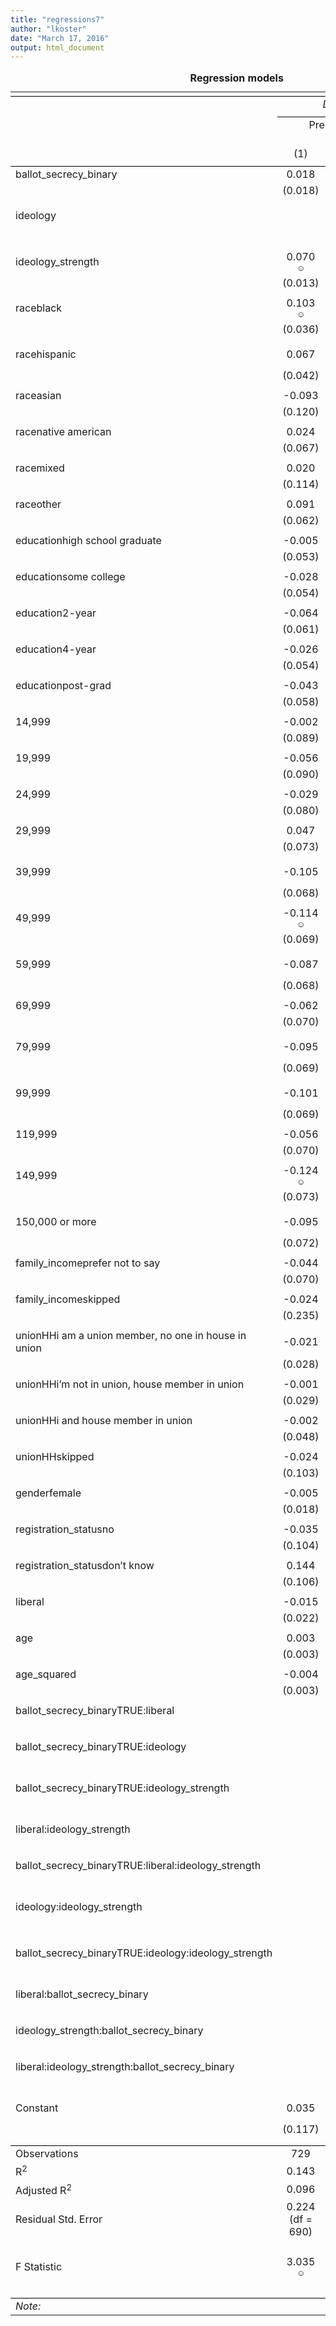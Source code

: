 ```yaml
---
title: "regressions7"
author: "lkoster"
date: "March 17, 2016"
output: html_document
---
```


<table style="text-align:center"><caption><strong>Regression models</strong></caption>
<tr><td colspan="5" style="border-bottom: 1px solid black"></td></tr><tr><td style="text-align:left"></td><td colspan="4"><em>Dependent variable:</em></td></tr>
<tr><td></td><td colspan="4" style="border-bottom: 1px solid black"></td></tr>
<tr><td style="text-align:left"></td><td colspan="4">Predicted Effect on Voting Strategically</td></tr>
<tr><td style="text-align:left"></td><td>(1)</td><td>(2)</td><td>(3)</td><td>(4)</td></tr>
<tr><td colspan="5" style="border-bottom: 1px solid black"></td></tr><tr><td style="text-align:left">ballot_secrecy_binary</td><td>0.018</td><td>-0.013</td><td>0.185</td><td>-0.028</td></tr>
<tr><td style="text-align:left"></td><td>(0.018)</td><td>(0.072)</td><td>(0.139)</td><td>(0.071)</td></tr>
<tr><td style="text-align:left"></td><td></td><td></td><td></td><td></td></tr>
<tr><td style="text-align:left">ideology</td><td></td><td></td><td>-0.079<sup>&#9786;&#9786;</sup></td><td></td></tr>
<tr><td style="text-align:left"></td><td></td><td></td><td>(0.037)</td><td></td></tr>
<tr><td style="text-align:left"></td><td></td><td></td><td></td><td></td></tr>
<tr><td style="text-align:left">ideology_strength</td><td>0.070<sup>&#9786;</td><td>#9786;</td><td>#9786;</sup></td><td>0.112<sup>&#9786;</td></tr>
<tr><td style="text-align:left"></td><td>(0.013)</td><td>(0.036)</td><td>(0.065)</td><td>(0.035)</td></tr>
<tr><td style="text-align:left"></td><td></td><td></td><td></td><td></td></tr>
<tr><td style="text-align:left">raceblack</td><td>0.103<sup>&#9786;</td><td>#9786;</td><td>#9786;</sup></td><td>0.094<sup>&#9786;</td></tr>
<tr><td style="text-align:left"></td><td>(0.036)</td><td>(0.035)</td><td>(0.034)</td><td></td></tr>
<tr><td style="text-align:left"></td><td></td><td></td><td></td><td></td></tr>
<tr><td style="text-align:left">racehispanic</td><td>0.067</td><td>0.070<sup>&#9786;</sup></td><td>0.061</td><td></td></tr>
<tr><td style="text-align:left"></td><td>(0.042)</td><td>(0.042)</td><td>(0.041)</td><td></td></tr>
<tr><td style="text-align:left"></td><td></td><td></td><td></td><td></td></tr>
<tr><td style="text-align:left">raceasian</td><td>-0.093</td><td>-0.077</td><td>-0.052</td><td></td></tr>
<tr><td style="text-align:left"></td><td>(0.120)</td><td>(0.120)</td><td>(0.116)</td><td></td></tr>
<tr><td style="text-align:left"></td><td></td><td></td><td></td><td></td></tr>
<tr><td style="text-align:left">racenative american</td><td>0.024</td><td>0.033</td><td>0.046</td><td></td></tr>
<tr><td style="text-align:left"></td><td>(0.067)</td><td>(0.066)</td><td>(0.064)</td><td></td></tr>
<tr><td style="text-align:left"></td><td></td><td></td><td></td><td></td></tr>
<tr><td style="text-align:left">racemixed</td><td>0.020</td><td>0.004</td><td>0.002</td><td></td></tr>
<tr><td style="text-align:left"></td><td>(0.114)</td><td>(0.113)</td><td>(0.110)</td><td></td></tr>
<tr><td style="text-align:left"></td><td></td><td></td><td></td><td></td></tr>
<tr><td style="text-align:left">raceother</td><td>0.091</td><td>0.084</td><td>0.090</td><td></td></tr>
<tr><td style="text-align:left"></td><td>(0.062)</td><td>(0.062)</td><td>(0.060)</td><td></td></tr>
<tr><td style="text-align:left"></td><td></td><td></td><td></td><td></td></tr>
<tr><td style="text-align:left">educationhigh school graduate</td><td>-0.005</td><td>-0.001</td><td>0.008</td><td></td></tr>
<tr><td style="text-align:left"></td><td>(0.053)</td><td>(0.053)</td><td>(0.052)</td><td></td></tr>
<tr><td style="text-align:left"></td><td></td><td></td><td></td><td></td></tr>
<tr><td style="text-align:left">educationsome college</td><td>-0.028</td><td>-0.020</td><td>-0.017</td><td></td></tr>
<tr><td style="text-align:left"></td><td>(0.054)</td><td>(0.053)</td><td>(0.052)</td><td></td></tr>
<tr><td style="text-align:left"></td><td></td><td></td><td></td><td></td></tr>
<tr><td style="text-align:left">education2-year</td><td>-0.064</td><td>-0.059</td><td>-0.056</td><td></td></tr>
<tr><td style="text-align:left"></td><td>(0.061)</td><td>(0.061)</td><td>(0.059)</td><td></td></tr>
<tr><td style="text-align:left"></td><td></td><td></td><td></td><td></td></tr>
<tr><td style="text-align:left">education4-year</td><td>-0.026</td><td>-0.010</td><td>-0.001</td><td></td></tr>
<tr><td style="text-align:left"></td><td>(0.054)</td><td>(0.054)</td><td>(0.053)</td><td></td></tr>
<tr><td style="text-align:left"></td><td></td><td></td><td></td><td></td></tr>
<tr><td style="text-align:left">educationpost-grad</td><td>-0.043</td><td>-0.032</td><td>-0.029</td><td></td></tr>
<tr><td style="text-align:left"></td><td>(0.058)</td><td>(0.057)</td><td>(0.056)</td><td></td></tr>
<tr><td style="text-align:left"></td><td></td><td></td><td></td><td></td></tr>
<tr><td style="text-align:left">14,999</td><td>-0.002</td><td>-0.022</td><td>-0.042</td><td></td></tr>
<tr><td style="text-align:left"></td><td>(0.089)</td><td>(0.089)</td><td>(0.087)</td><td></td></tr>
<tr><td style="text-align:left"></td><td></td><td></td><td></td><td></td></tr>
<tr><td style="text-align:left">19,999</td><td>-0.056</td><td>-0.051</td><td>-0.043</td><td></td></tr>
<tr><td style="text-align:left"></td><td>(0.090)</td><td>(0.089)</td><td>(0.086)</td><td></td></tr>
<tr><td style="text-align:left"></td><td></td><td></td><td></td><td></td></tr>
<tr><td style="text-align:left">24,999</td><td>-0.029</td><td>-0.038</td><td>-0.063</td><td></td></tr>
<tr><td style="text-align:left"></td><td>(0.080)</td><td>(0.079)</td><td>(0.077)</td><td></td></tr>
<tr><td style="text-align:left"></td><td></td><td></td><td></td><td></td></tr>
<tr><td style="text-align:left">29,999</td><td>0.047</td><td>0.020</td><td>-0.017</td><td></td></tr>
<tr><td style="text-align:left"></td><td>(0.073)</td><td>(0.073)</td><td>(0.071)</td><td></td></tr>
<tr><td style="text-align:left"></td><td></td><td></td><td></td><td></td></tr>
<tr><td style="text-align:left">39,999</td><td>-0.105</td><td>-0.114<sup>&#9786;</sup></td><td>-0.130<sup>&#9786;&#9786;</sup></td><td></td></tr>
<tr><td style="text-align:left"></td><td>(0.068)</td><td>(0.068)</td><td>(0.066)</td><td></td></tr>
<tr><td style="text-align:left"></td><td></td><td></td><td></td><td></td></tr>
<tr><td style="text-align:left">49,999</td><td>-0.114<sup>&#9786;</sup></td><td>-0.126<sup>&#9786;</sup></td><td>-0.143<sup>&#9786;&#9786;</sup></td><td></td></tr>
<tr><td style="text-align:left"></td><td>(0.069)</td><td>(0.069)</td><td>(0.067)</td><td></td></tr>
<tr><td style="text-align:left"></td><td></td><td></td><td></td><td></td></tr>
<tr><td style="text-align:left">59,999</td><td>-0.087</td><td>-0.104</td><td>-0.112<sup>&#9786;</sup></td><td></td></tr>
<tr><td style="text-align:left"></td><td>(0.068)</td><td>(0.068)</td><td>(0.066)</td><td></td></tr>
<tr><td style="text-align:left"></td><td></td><td></td><td></td><td></td></tr>
<tr><td style="text-align:left">69,999</td><td>-0.062</td><td>-0.071</td><td>-0.086</td><td></td></tr>
<tr><td style="text-align:left"></td><td>(0.070)</td><td>(0.070)</td><td>(0.068)</td><td></td></tr>
<tr><td style="text-align:left"></td><td></td><td></td><td></td><td></td></tr>
<tr><td style="text-align:left">79,999</td><td>-0.095</td><td>-0.103</td><td>-0.115<sup>&#9786;</sup></td><td></td></tr>
<tr><td style="text-align:left"></td><td>(0.069)</td><td>(0.068)</td><td>(0.066)</td><td></td></tr>
<tr><td style="text-align:left"></td><td></td><td></td><td></td><td></td></tr>
<tr><td style="text-align:left">99,999</td><td>-0.101</td><td>-0.114<sup>&#9786;</sup></td><td>-0.131<sup>&#9786;</sup></td><td></td></tr>
<tr><td style="text-align:left"></td><td>(0.069)</td><td>(0.069)</td><td>(0.067)</td><td></td></tr>
<tr><td style="text-align:left"></td><td></td><td></td><td></td><td></td></tr>
<tr><td style="text-align:left">119,999</td><td>-0.056</td><td>-0.066</td><td>-0.083</td><td></td></tr>
<tr><td style="text-align:left"></td><td>(0.070)</td><td>(0.070)</td><td>(0.068)</td><td></td></tr>
<tr><td style="text-align:left"></td><td></td><td></td><td></td><td></td></tr>
<tr><td style="text-align:left">149,999</td><td>-0.124<sup>&#9786;</sup></td><td>-0.137<sup>&#9786;</sup></td><td>-0.152<sup>&#9786;&#9786;</sup></td><td></td></tr>
<tr><td style="text-align:left"></td><td>(0.073)</td><td>(0.073)</td><td>(0.071)</td><td></td></tr>
<tr><td style="text-align:left"></td><td></td><td></td><td></td><td></td></tr>
<tr><td style="text-align:left">150,000 or more</td><td>-0.095</td><td>-0.113</td><td>-0.126<sup>&#9786;</sup></td><td></td></tr>
<tr><td style="text-align:left"></td><td>(0.072)</td><td>(0.071)</td><td>(0.069)</td><td></td></tr>
<tr><td style="text-align:left"></td><td></td><td></td><td></td><td></td></tr>
<tr><td style="text-align:left">family_incomeprefer not to say</td><td>-0.044</td><td>-0.043</td><td>-0.050</td><td></td></tr>
<tr><td style="text-align:left"></td><td>(0.070)</td><td>(0.070)</td><td>(0.068)</td><td></td></tr>
<tr><td style="text-align:left"></td><td></td><td></td><td></td><td></td></tr>
<tr><td style="text-align:left">family_incomeskipped</td><td>-0.024</td><td>-0.050</td><td>-0.064</td><td></td></tr>
<tr><td style="text-align:left"></td><td>(0.235)</td><td>(0.233)</td><td>(0.227)</td><td></td></tr>
<tr><td style="text-align:left"></td><td></td><td></td><td></td><td></td></tr>
<tr><td style="text-align:left">unionHHi am a union member, no one in house in union</td><td>-0.021</td><td>-0.019</td><td>-0.015</td><td></td></tr>
<tr><td style="text-align:left"></td><td>(0.028)</td><td>(0.028)</td><td>(0.027)</td><td></td></tr>
<tr><td style="text-align:left"></td><td></td><td></td><td></td><td></td></tr>
<tr><td style="text-align:left">unionHHi'm not in union, house member in union</td><td>-0.001</td><td>0.0002</td><td>-0.003</td><td></td></tr>
<tr><td style="text-align:left"></td><td>(0.029)</td><td>(0.029)</td><td>(0.028)</td><td></td></tr>
<tr><td style="text-align:left"></td><td></td><td></td><td></td><td></td></tr>
<tr><td style="text-align:left">unionHHi and house member in union</td><td>-0.002</td><td>-0.003</td><td>-0.017</td><td></td></tr>
<tr><td style="text-align:left"></td><td>(0.048)</td><td>(0.048)</td><td>(0.046)</td><td></td></tr>
<tr><td style="text-align:left"></td><td></td><td></td><td></td><td></td></tr>
<tr><td style="text-align:left">unionHHskipped</td><td>-0.024</td><td>-0.033</td><td>-0.048</td><td></td></tr>
<tr><td style="text-align:left"></td><td>(0.103)</td><td>(0.103)</td><td>(0.100)</td><td></td></tr>
<tr><td style="text-align:left"></td><td></td><td></td><td></td><td></td></tr>
<tr><td style="text-align:left">genderfemale</td><td>-0.005</td><td>-0.010</td><td>-0.024</td><td></td></tr>
<tr><td style="text-align:left"></td><td>(0.018)</td><td>(0.018)</td><td>(0.017)</td><td></td></tr>
<tr><td style="text-align:left"></td><td></td><td></td><td></td><td></td></tr>
<tr><td style="text-align:left">registration_statusno</td><td>-0.035</td><td>-0.046</td><td>-0.028</td><td></td></tr>
<tr><td style="text-align:left"></td><td>(0.104)</td><td>(0.103)</td><td>(0.100)</td><td></td></tr>
<tr><td style="text-align:left"></td><td></td><td></td><td></td><td></td></tr>
<tr><td style="text-align:left">registration_statusdon't know</td><td>0.144</td><td>0.098</td><td>0.059</td><td></td></tr>
<tr><td style="text-align:left"></td><td>(0.106)</td><td>(0.106)</td><td>(0.103)</td><td></td></tr>
<tr><td style="text-align:left"></td><td></td><td></td><td></td><td></td></tr>
<tr><td style="text-align:left">liberal</td><td>-0.015</td><td>0.082</td><td></td><td>0.096</td></tr>
<tr><td style="text-align:left"></td><td>(0.022)</td><td>(0.064)</td><td></td><td>(0.062)</td></tr>
<tr><td style="text-align:left"></td><td></td><td></td><td></td><td></td></tr>
<tr><td style="text-align:left">age</td><td>0.003</td><td>0.002</td><td>0.003</td><td></td></tr>
<tr><td style="text-align:left"></td><td>(0.003)</td><td>(0.003)</td><td>(0.003)</td><td></td></tr>
<tr><td style="text-align:left"></td><td></td><td></td><td></td><td></td></tr>
<tr><td style="text-align:left">age_squared</td><td>-0.004</td><td>-0.003</td><td>-0.004</td><td></td></tr>
<tr><td style="text-align:left"></td><td>(0.003)</td><td>(0.003)</td><td>(0.003)</td><td></td></tr>
<tr><td style="text-align:left"></td><td></td><td></td><td></td><td></td></tr>
<tr><td style="text-align:left">ballot_secrecy_binaryTRUE:liberal</td><td></td><td>0.035</td><td></td><td></td></tr>
<tr><td style="text-align:left"></td><td></td><td>(0.078)</td><td></td><td></td></tr>
<tr><td style="text-align:left"></td><td></td><td></td><td></td><td></td></tr>
<tr><td style="text-align:left">ballot_secrecy_binaryTRUE:ideology</td><td></td><td></td><td>-0.053</td><td></td></tr>
<tr><td style="text-align:left"></td><td></td><td></td><td>(0.044)</td><td></td></tr>
<tr><td style="text-align:left"></td><td></td><td></td><td></td><td></td></tr>
<tr><td style="text-align:left">ballot_secrecy_binaryTRUE:ideology_strength</td><td></td><td>0.032</td><td>-0.138<sup>&#9786;</sup></td><td></td></tr>
<tr><td style="text-align:left"></td><td></td><td>(0.043)</td><td>(0.079)</td><td></td></tr>
<tr><td style="text-align:left"></td><td></td><td></td><td></td><td></td></tr>
<tr><td style="text-align:left">liberal:ideology_strength</td><td></td><td>-0.061</td><td></td><td>-0.062</td></tr>
<tr><td style="text-align:left"></td><td></td><td>(0.044)</td><td></td><td>(0.043)</td></tr>
<tr><td style="text-align:left"></td><td></td><td></td><td></td><td></td></tr>
<tr><td style="text-align:left">ballot_secrecy_binaryTRUE:liberal:ideology_strength</td><td></td><td>-0.058</td><td></td><td></td></tr>
<tr><td style="text-align:left"></td><td></td><td>(0.054)</td><td></td><td></td></tr>
<tr><td style="text-align:left"></td><td></td><td></td><td></td><td></td></tr>
<tr><td style="text-align:left">ideology:ideology_strength</td><td></td><td></td><td>0.046<sup>&#9786;&#9786;</sup></td><td></td></tr>
<tr><td style="text-align:left"></td><td></td><td></td><td>(0.019)</td><td></td></tr>
<tr><td style="text-align:left"></td><td></td><td></td><td></td><td></td></tr>
<tr><td style="text-align:left">ballot_secrecy_binaryTRUE:ideology:ideology_strength</td><td></td><td></td><td>0.040<sup>&#9786;</sup></td><td></td></tr>
<tr><td style="text-align:left"></td><td></td><td></td><td>(0.023)</td><td></td></tr>
<tr><td style="text-align:left"></td><td></td><td></td><td></td><td></td></tr>
<tr><td style="text-align:left">liberal:ballot_secrecy_binary</td><td></td><td></td><td></td><td>0.032</td></tr>
<tr><td style="text-align:left"></td><td></td><td></td><td></td><td>(0.076)</td></tr>
<tr><td style="text-align:left"></td><td></td><td></td><td></td><td></td></tr>
<tr><td style="text-align:left">ideology_strength:ballot_secrecy_binary</td><td></td><td></td><td></td><td>0.044</td></tr>
<tr><td style="text-align:left"></td><td></td><td></td><td></td><td>(0.042)</td></tr>
<tr><td style="text-align:left"></td><td></td><td></td><td></td><td></td></tr>
<tr><td style="text-align:left">liberal:ideology_strength:ballot_secrecy_binary</td><td></td><td></td><td></td><td>-0.066</td></tr>
<tr><td style="text-align:left"></td><td></td><td></td><td></td><td>(0.053)</td></tr>
<tr><td style="text-align:left"></td><td></td><td></td><td></td><td></td></tr>
<tr><td style="text-align:left">Constant</td><td>0.035</td><td>-0.014</td><td>0.297<sup>&#9786;</sup></td><td>-0.097<sup>&#9786;</sup></td></tr>
<tr><td style="text-align:left"></td><td>(0.117)</td><td>(0.127)</td><td>(0.154)</td><td>(0.057)</td></tr>
<tr><td style="text-align:left"></td><td></td><td></td><td></td><td></td></tr>
<tr><td colspan="5" style="border-bottom: 1px solid black"></td></tr><tr><td style="text-align:left">Observations</td><td>729</td><td>729</td><td>729</td><td>729</td></tr>
<tr><td style="text-align:left">R<sup>2</sup></td><td>0.143</td><td>0.164</td><td>0.208</td><td>0.106</td></tr>
<tr><td style="text-align:left">Adjusted R<sup>2</sup></td><td>0.096</td><td>0.112</td><td>0.160</td><td>0.097</td></tr>
<tr><td style="text-align:left">Residual Std. Error</td><td>0.224 (df = 690)</td><td>0.222 (df = 686)</td><td>0.216 (df = 686)</td><td>0.224 (df = 721)</td></tr>
<tr><td style="text-align:left">F Statistic</td><td>3.035<sup>&#9786;</td><td>#9786;</td><td>#9786;</sup> (df = 38; 690)</td><td>3.194<sup>&#9786;</td></tr>
<tr><td colspan="5" style="border-bottom: 1px solid black"></td></tr><tr><td style="text-align:left"><em>Note:</em></td><td colspan="4" style="text-align:right"><sup>*</sup>p<0.1; <sup>**</sup>p<0.05; <sup>***</sup>p<0.01</td></tr>
</table>